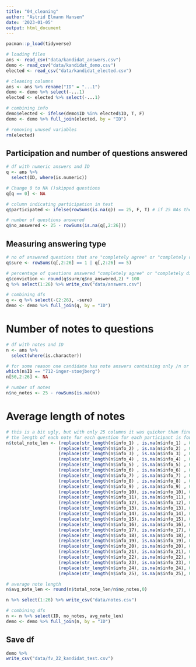 ```yaml
---
title: "04_cleaning"
author: "Astrid Elmann Hansen"
date: '2023-01-05'
output: html_document
---
```


```r
pacman::p_load(tidyverse)

# loading files
ans <- read_csv("data/kandidat_answers.csv")
demo <- read_csv("data/kandidat_demo.csv")
elected <- read_csv("data/kandidat_elected.csv")

# cleaning columns
ans <- ans %>% rename("ID" = "...1")
demo <- demo %>% select(-...1)
elected <- elected %>% select(-...1)

# combining info
demo$elected <- ifelse(demo$ID %in% elected$ID, T, F)
demo <- demo %>% full_join(elected, by = "ID")

# removing unused variables
rm(elected)
```

## Participation and number of questions answered
```r
# df with numeric answers and ID
q <- ans %>% 
  select(ID, where(is.numeric))

# Change 0 to NA ()skipped questions
q[q == 0] <- NA

# column indicating participation in test
q$participated <- ifelse(rowSums(is.na(q)) == 25, F, T) # if 25 NAs then FALSE else TRUE

# number of questions answered
q$no_answered <- 25 - rowSums(is.na(q[,2:26]))
```

## Measuring answering type
```r
# no of answered questions that are "completely agree" or "completely disagree"
q$sure <- rowSums(q[,2:26] == 1 | q[,2:26] == 5)

# percentage of questions answered "completely agree" or "completely disagree"
q$conviction <- round(q$sure/q$no_answered,2) * 100
q %>% select(1:26) %>% write_csv("data/answers.csv")
```

```r
# combining dfs
q <- q %>% select(-(2:26), -sure)
demo <- demo %>% full_join(q, by = "ID")
```

# Number of notes to questions
```r
# df with notes and ID
n <- ans %>% 
  select(where(is.character))

# for some reason one candidate has note answers containing only /n or /n/r/n
which(n$ID == "712-inger-stoejberg")
n[50,2:26] <- NA

# number of notes
n$no_notes <- 25 - rowSums(is.na(n))
```

# Average length of notes
```r
# this is a bit ugly, but with only 25 columns it was quicker than finding a neater solution
# the length of each note for each question for each participant is found and summed across participants, NAs replaced by 0
n$total_note_len <- (replace(str_length(n$info_1) , is.na(n$info_1) , 0)) +
                    (replace(str_length(n$info_2) , is.na(n$info_2) , 0)) +
                    (replace(str_length(n$info_3) , is.na(n$info_3) , 0)) +
                    (replace(str_length(n$info_4) , is.na(n$info_4) , 0)) +
                    (replace(str_length(n$info_5) , is.na(n$info_5) , 0)) +
                    (replace(str_length(n$info_6) , is.na(n$info_6) , 0)) +
                    (replace(str_length(n$info_7) , is.na(n$info_7) , 0)) +
                    (replace(str_length(n$info_8) , is.na(n$info_8) , 0)) +
                    (replace(str_length(n$info_9) , is.na(n$info_9) , 0)) +
                    (replace(str_length(n$info_10), is.na(n$info_10), 0)) +
                    (replace(str_length(n$info_11), is.na(n$info_11), 0)) +
                    (replace(str_length(n$info_12), is.na(n$info_12), 0)) +
                    (replace(str_length(n$info_13), is.na(n$info_13), 0)) +
                    (replace(str_length(n$info_14), is.na(n$info_14), 0)) +
                    (replace(str_length(n$info_15), is.na(n$info_15), 0)) +
                    (replace(str_length(n$info_16), is.na(n$info_16), 0)) +
                    (replace(str_length(n$info_17), is.na(n$info_17), 0)) +
                    (replace(str_length(n$info_18), is.na(n$info_18), 0)) +
                    (replace(str_length(n$info_19), is.na(n$info_19), 0)) +
                    (replace(str_length(n$info_20), is.na(n$info_20), 0)) +
                    (replace(str_length(n$info_21), is.na(n$info_21), 0)) +
                    (replace(str_length(n$info_22), is.na(n$info_22), 0)) +
                    (replace(str_length(n$info_23), is.na(n$info_23), 0)) +
                    (replace(str_length(n$info_24), is.na(n$info_24), 0)) +
                    (replace(str_length(n$info_25), is.na(n$info_25), 0))

# average note length
n$avg_note_len <- round(n$total_note_len/n$no_notes,0)

n %>% select(1:26) %>% write_csv("data/notes.csv")
```

```r
# combining dfs
n <- n %>% select(ID, no_notes, avg_note_len)
demo <- demo %>% full_join(n, by = "ID")
```

## Save df
```r
demo %>% 
write_csv("data/fv_22_kandidat_test.csv")
```









